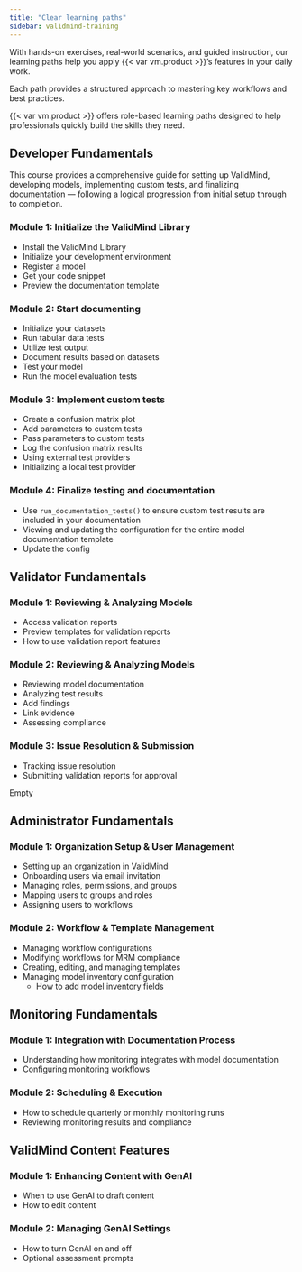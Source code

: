 ```yaml
---
title: "Clear learning paths"
sidebar: validmind-training
---
```


With hands-on exercises, real-world scenarios, and guided instruction, our learning paths help you apply {{< var vm.product >}}’s features in your daily work.

Each path provides a structured approach to mastering key workflows and best practices. 

{{< var vm.product >}} offers role-based learning paths designed to help professionals quickly build the skills they need. 

## Developer Fundamentals

This course provides a comprehensive guide for setting up ValidMind, developing models, implementing custom tests, and finalizing documentation — following a logical progression from initial setup through to completion.

:::: {.flex .flex-wrap .justify-around}

::: {.w-50-ns}
### Module 1: Initialize the ValidMind Library

- Install the ValidMind Library
- Initialize your development environment
- Register a model <!-- TO DO Missing as a heading/section from intro notebook? -->
- Get your code snippet
- Preview the documentation template
:::

::: {.w-50-ns}
### Module 2: Start documenting <!-- & testing -->

- Initialize your datasets
- Run tabular data tests
- Utilize test output
- Document results based on datasets
- Test your model
<!-- - Initialize model evaluation objects and assigning predictions  -->
- Run the model evaluation tests
:::

::::

:::: {.flex .flex-wrap .justify-around}

::: {.w-50-ns}
### Module 3: Implement custom tests

- Create a confusion matrix plot
- Add parameters to custom tests
- Pass parameters to custom tests 
- Log the confusion matrix results
- Using external test providers
- Initializing a local test provider
:::

::: {.w-50-ns}
### Module 4: Finalize testing and documentation

- Use `run_documentation_tests()` to ensure custom test results are included in your documentation
- Viewing and updating the configuration for the entire model documentation template
- Update the config
:::

::::

## Validator Fundamentals

:::: {.flex .flex-wrap .justify-around}

::: {.w-50-ns}
### Module 1: Reviewing & Analyzing Models 

- Access validation reports
- Preview templates for validation reports
- How to use validation report features
:::

::: {.w-50-ns}
### Module 2: Reviewing & Analyzing Models 

- Reviewing model documentation
- Analyzing test results
- Add findings
- Link evidence
- Assessing compliance
:::

::::

:::: {.flex .flex-wrap .justify-around}

::: {.w-50-ns}
### Module 3: Issue Resolution & Submission

- Tracking issue resolution
- Submitting validation reports for approval
:::

::: {.w-50-ns}
[Empty]{.hidden}
:::

::::

## Administrator Fundamentals

:::: {.flex .flex-wrap .justify-around}

::: {.w-50-ns}
### Module 1: Organization Setup & User Management

- Setting up an organization in ValidMind
- Onboarding users via email invitation
- Managing roles, permissions, and groups
- Mapping users to groups and roles
- Assigning users to workflows
:::

::: {.w-50-ns}
### Module 2: Workflow & Template Management

- Managing workflow configurations
- Modifying workflows for MRM compliance
- Creating, editing, and managing templates
- Managing model inventory configuration
  - How to add model inventory fields
:::

::::

## Monitoring Fundamentals

:::: {.flex .flex-wrap .justify-around}

::: {.w-50-ns}
### Module 1: Integration with Documentation Process

- Understanding how monitoring integrates with model documentation
- Configuring monitoring workflows
:::

::: {.w-50-ns}
### Module 2: Scheduling & Execution

- How to schedule quarterly or monthly monitoring runs
- Reviewing monitoring results and compliance
:::

::::

## ValidMind Content Features

:::: {.flex .flex-wrap .justify-around}

::: {.w-50-ns}
### Module 1: Enhancing Content with GenAI

- When to use GenAI to draft content
- How to edit content
::: 

::: {.w-50-ns}
### Module 2: Managing GenAI Settings

- How to turn GenAI on and off
- Optional assessment prompts
:::

::::


